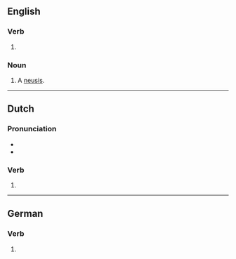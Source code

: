 ==English==

===Verb===
{{head|en|verb form}}

# {{present participle of|en|verge|nocat=1}}

===Noun===
{{en-noun}}

# {{lb|en|geometry}} A [[neusis]].

----

==Dutch==

===Pronunciation===
* {{audio|nl|Nl-verging.ogg|Audio}}
* {{rhymes|nl|ɪŋ|s=2}}

===Verb===
{{head|nl|verb form}}

# {{nl-verb form of|n=sg|t=past|m=ind|vergaan}}

----

==German==

===Verb===
{{head|de|verb form}}

# {{verb form of|de|vergehen||1//3|s|pret}}
